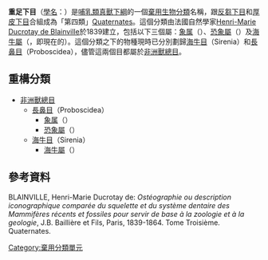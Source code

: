 '''重足下目'''（[[學名|學名]]：{{lang|la|'''Gravigrada'''}}）是[[哺乳類|哺乳類]][[真獸下綱|真獸下綱]]的一個[[棄用生物分類|棄用生物分類]]名稱，跟[[反芻亞目|反芻下目]]和[[厚皮動物|厚皮下目]]合組成為「第四類」[[Quaternates|Quaternates]]。這個分類由法國自然學家[[Henri-Marie_Ducrotay_de_Blainville|Henri-Marie Ducrotay de Blainville]]於1839建立，包括以下三個屬：[[象属|象属]]（{{lang|la|Elephas}}）、[[恐象屬|恐象屬]]（{{lang|la|Dinotherium}}）及[[海牛屬|海牛屬]]（{{lang|la|Manatus}}，即現在的{{lang|la|Trichechus}}）。這個分類之下的物種現時已分別劃歸[[海牛目|海牛目]]（Sirenia）和[[長鼻目|長鼻目]]（Proboscidea），儘管這兩個目都屬於[[非洲獸總目|非洲獸總目]]。

==重構分類==
*[[非洲獸總目|非洲獸總目]]
**[[長鼻目|長鼻目]]（Proboscidea）
***[[象属|象属]]（{{lang|la|Elephas}}）
***[[恐象屬|恐象屬]]（{{lang|la|Dinotherium}}）
**[[海牛目|海牛目]]（Sirenia）
***[[海牛屬|海牛屬]]（{{lang|la|Trichechus}}）

==參考資料==

BLAINVILLE, Henri-Marie Ducrotay de: ''Ostéographie ou description iconographique comparée du squelette et du système dentaire des Mammifères récents et fossiles pour servir de base à la zoologie et à la geologie'', J.B. Baillière et Fils, Paris, 1839-1864. Tome Troisième. Quaternates.
{{近蹄類}}
[[Category:棄用分類單元|Category:棄用分類單元]]

{{mammal-stub}}
